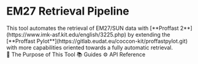 
<div className='w-screen min-h-screen py-[var(--nextra-navbar-height)] -mt-[var(--nextra-navbar-height)] flex flex-col items-center justify-center background-paper-pattern gap-y-6 px-8'>
    <h1 className='text-4xl md:text-5xl font-bold text-slate-900 dark:text-white text-center'>
        EM27 Retrieval Pipeline
    </h1>
    <div className='max-w-2xl text-center text-xl leading-8 text-slate-700 dark:text-slate-200'>
        This tool automates the retrieval of EM27/SUN data with [**Proffast
        2**](https://www.imk-asf.kit.edu/english/3225.php) by extending the
        [**Proffast
        Pylot**](https://gitlab.eudat.eu/coccon-kit/proffastpylot.git) with more
        capabilities oriented towards a fully automatic retrieval.
    </div>
    <div className='flex flex-col md:flex-row items-center justify-center gap-x-2 gap-y-2'>
        <Link
            href='/docs/overview/introduction'
            className='bg-teal-100 text-teal-950 shadow-md px-2 py-1 rounded font-semibold border border-teal-300 hover:bg-teal-200'
        >
            🌋 The Purpose of This Tool
        </Link>
        <Link
            href='/docs'
            className='bg-white text-slate-950 shadow-md px-2 py-1 rounded font-semibold border border-slate-300 hover:bg-slate-100'
        >
            📚 Guides
        </Link>
        <Link
            href='/docs'
            className='bg-white text-slate-950 shadow-md px-2 py-1 rounded font-semibold border border-slate-300 hover:bg-slate-100'
        >
            ⚙️ API Reference
        </Link>
    </div>
</div>

